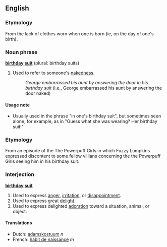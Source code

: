 ==English==
===Etymology===
From the lack of clothes worn when one is born (ie, on the day of one's birth).

===Noun phrase===
'''[[birthday]] [[suit]]''' (plural: birthday suits)

#Used to refer to someone's [[nakedness]].
#:''George embarrassed his aunt by answering the door in his birthday suit'' (i.e., George embarrassed his aunt by answering the door naked)

====Usage note====
*Usually used in the phrase "in one's birthday suit", but sometimes seen alone; for example, as in "Guess what she was wearing?  Her birthday suit!"


===Etymology===
From an episode of the The Powerpuff Girls in which Fuzzy Lumpkins expressed discontent to some fellow villians concerning the the Powerpuff Girls seeing him in his birthday suit.

===Interjection===
'''[[birthday]] [[suit]]'''
#Used to express [[anger]], [[irritation]], or [[disappointment]].
#Used to express great [[delight]].
#Used to express delighted [[adoration]] toward a situation, animal, or object. 


====Translations====
*Dutch: [[adamskostuum]] ''n''
*French: [[habit de naissance]] ''m''